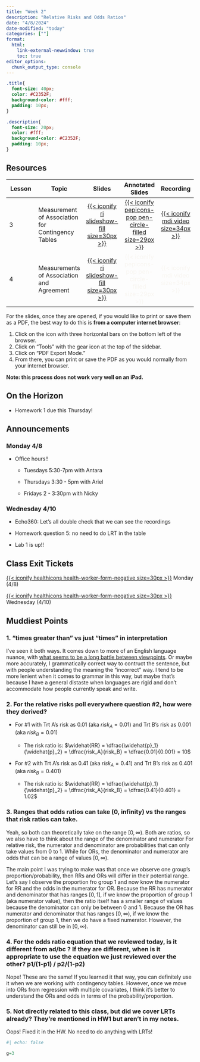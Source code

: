 ```yaml
---
title: "Week 2"
description: "Relative Risks and Odds Ratios"
date: "4/8/2024"
date-modified: "today"
categories: [""]
format: 
  html:
    link-external-newwindow: true
    toc: true
editor_options: 
  chunk_output_type: console
---
```


```css
.title{
  font-size: 40px;
  color: #C2352F;
  background-color: #fff;
  padding: 10px;
}

.description{
  font-size: 20px;
  color: #fff;
  background-color: #C2352F;
  padding: 10px;
}
```

## Resources

| Lesson | Topic                                             |                                                             Slides                                                             |                                                              Annotated Slides                                                               |                                                                                                                      Recording                                                                                                                       |
|---------------|---------------|:-------------:|:-------------:|:-------------:|
| 3      | Measurement of Association for Contingency Tables |    [[{{< iconify ri slideshow-fill size=30px >}}](/lectures/03_Meas_Assoc_CT/03_Meas_Assoc_CT.qmd)]{style="color:#f8f5f0;"}    | [[{{< iconify pepicons-pop pen-circle-filled size=29px >}}](/lectures/03_Meas_Assoc_CT/03_Meas_Assoc_CT_notes.pdf)]{style="color:#f8f5f0;"} | [[{{< iconify mdi video size=34px >}}](https://echo360.org/lesson/G_a2cd2099-5666-4143-b05a-a1e020f96c16_dffa6d24-1dbf-45aa-8ff9-abe9b32c4e9e_2024-04-08T13:00:00.000_2024-04-08T15:00:00.000/classroom#sortDirection=desc)]{style="color:#f8f5f0;"} |
| 4      | Measurements of Association and Agreement         | [[{{< iconify ri slideshow-fill size=30px >}}](/lectures/04_Meas_Assoc_Agree/04_Meas_Assoc_Agree.qmd)]{style="color:#f8f5f0;"} |                             [{{< iconify pepicons-pop pen-circle-filled size=29px >}}]{style="color:#f8f5f0;"}                              |                                                                                            [{{< iconify mdi video size=34px >}}]{style="color:#f8f5f0;"}                                                                                             |

For the slides, once they are opened, if you would like to print or save them as a PDF, the best way to do this is **from a computer internet browser**:

1.  Click on the icon with three horizontal bars on the bottom left of the browser.
2.  Click on "Tools" with the gear icon at the top of the sidebar.
3.  Click on "PDF Export Mode."
4.  From there, you can print or save the PDF as you would normally from your internet browser.

**Note: this process does not work very well on an iPad.**

## On the Horizon

-   Homework 1 due this Thursday!

## Announcements

### Monday 4/8

-   Office hours!!

    -   Tuesdays 5:30-7pm with Antara

    -   Thursdays 3:30 - 5pm with Ariel

    -   Fridays 2 - 3:30pm with Nicky

### Wednesday 4/10

-   Echo360: Let's all double check that we can see the recordings

-   Homework question 5: no need to do LRT in the table

-   Lab 1 is up!!

## Class Exit Tickets

[[{{< iconify healthicons health-worker-form-negative size=30px >}}](https://forms.office.com/Pages/ResponsePage.aspx?id=V3lz4rj6fk2U9pvWr59xWFMopmPUjRtDiHLswhgacNhUNUpBNjJJSTA0N0s1Q0hXMlkySTREREdRRC4u)]{style="color:#f8f5f0;"} Monday (4/8)

[[{{< iconify healthicons health-worker-form-negative size=30px >}}](https://forms.office.com/Pages/ResponsePage.aspx?id=V3lz4rj6fk2U9pvWr59xWFMopmPUjRtDiHLswhgacNhUN1lDRVlJN0pNNVRMVDJFWUg0Nk9QUDk1Si4u)]{style="color:#f8f5f0;"} Wednesday (4/10)

## Muddiest Points

### 1. "times greater than" vs just "times" in interpretation

I've seen it both ways. It comes down to more of an English language nuance, with [what seems to be a long battle between viewpoints](https://english.stackexchange.com/questions/7894/x-times-as-many-as-or-x-times-more-than). Or maybe more accurately, I grammatically correct way to contruct the sentence, but with people understanding the meaning the "incorrect" way. I tend to be more lenient when it comes to grammar in this way, but maybe that's because I have a general distaste when languages are rigid and don't accommodate how people currently speak and write.

### 2. For the relative risks poll everywhere question #2, how were they derived?

-   For #1 with Trt A's risk as 0.01 (aka $risk_A=0.01$) and Trt B's risk as 0.001 (aka $risk_B=0.01$)

    -   The risk ratio is: $\widehat{RR} = \dfrac{\widehat{p}_1}{\widehat{p}_2} = \dfrac{risk_A}{risk_B} = \dfrac{0.01}{0.001} = 10$

-   For #2 with Trt A's risk as 0.41 (aka $risk_A=0.41$) and Trt B's risk as 0.401 (aka $risk_B=0.401$)

    -   The risk ratio is: $\widehat{RR} = \dfrac{\widehat{p}_1}{\widehat{p}_2} = \dfrac{risk_A}{risk_B} = \dfrac{0.41}{0.401} = 1.02$

### 3. Ranges that odds ratios can take (0, infinity) vs the ranges that risk ratios can take.

Yeah, so both can theoretically take on the range $[0, \infty)$. Both are ratios, so we also have to think about the range of the denominator and numerator For relative risk, the numerator and denominator are probabilities that can only take values from 0 to 1. While for ORs, the denominator and numerator are odds that can be a range of values $[0, \infty)$.

The main point I was trying to make was that once we observe one group's proportion/probability, then RRs and ORs will differ in their potential range. Let's say I observe the proportion fro group 1 and now know the numerator for RR and the odds in the numerator for OR. Because the RR has numerator and denominator that has ranges $[0, 1]$, if we know the proportion of group 1 (aka numerator value), then the ratio itself has a smaller range of values because the denominator can only be between 0 and 1. Because the OR has numerator and denominator that has ranges $[0, \infty)$, if we know the proportion of group 1, then we do have a fixed numerator. However, the denominator can still be in $[0, \infty)$.

### 4. For the odds ratio equation that we reviewed today, is it different from ad/bc ? If they are different, when is it appropriate to use the equation we just reviewed over the other? p1/(1-p1) / p2/(1-p2)

Nope! These are the same! If you learned it that way, you can definitely use it when we are working with contingency tables. However, once we move into ORs from regression with multiple covariates, I think it's better to understand the ORs and odds in terms of the probability/proportion.

### 5. Not directly related to this class, but did we cover LRTs already? They're mentioned in HW1 but aren't in my notes.

Oops! Fixed it in the HW. No need to do anything with LRTs!

```r
#| echo: false

g=3
```
